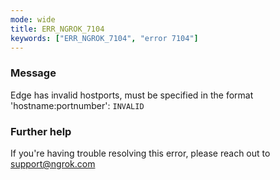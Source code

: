 ```yaml
---
mode: wide
title: ERR_NGROK_7104
keywords: ["ERR_NGROK_7104", "error 7104"]
---
```


### Message

Edge has invalid hostports, must be specified in the format 'hostname:portnumber': `INVALID`

### Further help

If you're having trouble resolving this error, please reach out to [support@ngrok.com](mailto:support@ngrok.com?subject=Help%20with%20ERR_NGROK_7104)
